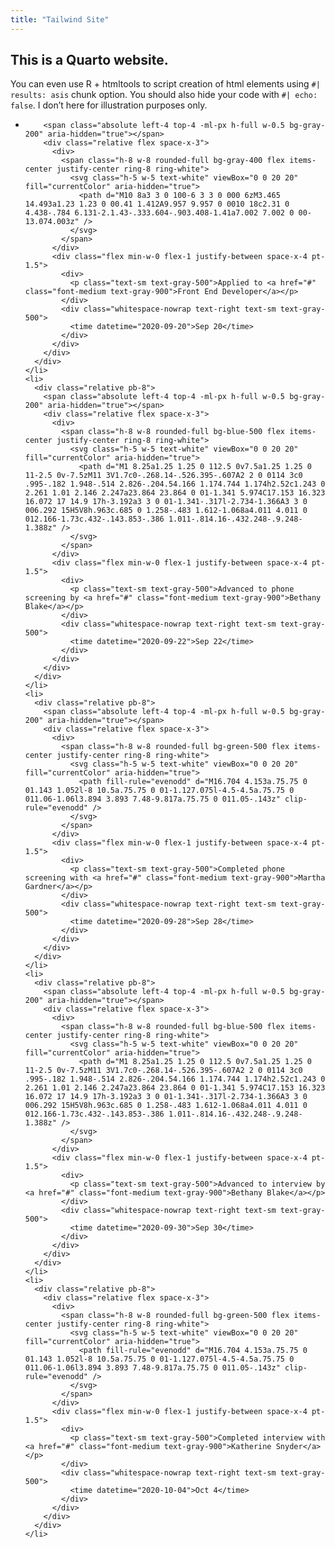```yaml
---
title: "Tailwind Site"
---
```

<main class="w-full bg-white">
<article class="prose lg:prose-lg w-full mx-auto mt-8">

# This is a Quarto website.

You can even use R + htmltools to script creation of html elements using `#| results: asis` chunk option. You should also hide your code with `#| echo: false`. I don't here for illustration purposes only.

<div class="flow-root">
  <ul role="list" class="-mb-8">
    <li>
      <div class="relative pb-8">
        <span class="absolute left-4 top-4 -ml-px h-full w-0.5 bg-gray-200" aria-hidden="true"></span>
        <div class="relative flex space-x-3">
          <div>
            <span class="h-8 w-8 rounded-full bg-gray-400 flex items-center justify-center ring-8 ring-white">
              <svg class="h-5 w-5 text-white" viewBox="0 0 20 20" fill="currentColor" aria-hidden="true">
                <path d="M10 8a3 3 0 100-6 3 3 0 000 6zM3.465 14.493a1.23 1.23 0 00.41 1.412A9.957 9.957 0 0010 18c2.31 0 4.438-.784 6.131-2.1.43-.333.604-.903.408-1.41a7.002 7.002 0 00-13.074.003z" />
              </svg>
            </span>
          </div>
          <div class="flex min-w-0 flex-1 justify-between space-x-4 pt-1.5">
            <div>
              <p class="text-sm text-gray-500">Applied to <a href="#" class="font-medium text-gray-900">Front End Developer</a></p>
            </div>
            <div class="whitespace-nowrap text-right text-sm text-gray-500">
              <time datetime="2020-09-20">Sep 20</time>
            </div>
          </div>
        </div>
      </div>
    </li>
    <li>
      <div class="relative pb-8">
        <span class="absolute left-4 top-4 -ml-px h-full w-0.5 bg-gray-200" aria-hidden="true"></span>
        <div class="relative flex space-x-3">
          <div>
            <span class="h-8 w-8 rounded-full bg-blue-500 flex items-center justify-center ring-8 ring-white">
              <svg class="h-5 w-5 text-white" viewBox="0 0 20 20" fill="currentColor" aria-hidden="true">
                <path d="M1 8.25a1.25 1.25 0 112.5 0v7.5a1.25 1.25 0 11-2.5 0v-7.5zM11 3V1.7c0-.268.14-.526.395-.607A2 2 0 0114 3c0 .995-.182 1.948-.514 2.826-.204.54.166 1.174.744 1.174h2.52c1.243 0 2.261 1.01 2.146 2.247a23.864 23.864 0 01-1.341 5.974C17.153 16.323 16.072 17 14.9 17h-3.192a3 3 0 01-1.341-.317l-2.734-1.366A3 3 0 006.292 15H5V8h.963c.685 0 1.258-.483 1.612-1.068a4.011 4.011 0 012.166-1.73c.432-.143.853-.386 1.011-.814.16-.432.248-.9.248-1.388z" />
              </svg>
            </span>
          </div>
          <div class="flex min-w-0 flex-1 justify-between space-x-4 pt-1.5">
            <div>
              <p class="text-sm text-gray-500">Advanced to phone screening by <a href="#" class="font-medium text-gray-900">Bethany Blake</a></p>
            </div>
            <div class="whitespace-nowrap text-right text-sm text-gray-500">
              <time datetime="2020-09-22">Sep 22</time>
            </div>
          </div>
        </div>
      </div>
    </li>
    <li>
      <div class="relative pb-8">
        <span class="absolute left-4 top-4 -ml-px h-full w-0.5 bg-gray-200" aria-hidden="true"></span>
        <div class="relative flex space-x-3">
          <div>
            <span class="h-8 w-8 rounded-full bg-green-500 flex items-center justify-center ring-8 ring-white">
              <svg class="h-5 w-5 text-white" viewBox="0 0 20 20" fill="currentColor" aria-hidden="true">
                <path fill-rule="evenodd" d="M16.704 4.153a.75.75 0 01.143 1.052l-8 10.5a.75.75 0 01-1.127.075l-4.5-4.5a.75.75 0 011.06-1.06l3.894 3.893 7.48-9.817a.75.75 0 011.05-.143z" clip-rule="evenodd" />
              </svg>
            </span>
          </div>
          <div class="flex min-w-0 flex-1 justify-between space-x-4 pt-1.5">
            <div>
              <p class="text-sm text-gray-500">Completed phone screening with <a href="#" class="font-medium text-gray-900">Martha Gardner</a></p>
            </div>
            <div class="whitespace-nowrap text-right text-sm text-gray-500">
              <time datetime="2020-09-28">Sep 28</time>
            </div>
          </div>
        </div>
      </div>
    </li>
    <li>
      <div class="relative pb-8">
        <span class="absolute left-4 top-4 -ml-px h-full w-0.5 bg-gray-200" aria-hidden="true"></span>
        <div class="relative flex space-x-3">
          <div>
            <span class="h-8 w-8 rounded-full bg-blue-500 flex items-center justify-center ring-8 ring-white">
              <svg class="h-5 w-5 text-white" viewBox="0 0 20 20" fill="currentColor" aria-hidden="true">
                <path d="M1 8.25a1.25 1.25 0 112.5 0v7.5a1.25 1.25 0 11-2.5 0v-7.5zM11 3V1.7c0-.268.14-.526.395-.607A2 2 0 0114 3c0 .995-.182 1.948-.514 2.826-.204.54.166 1.174.744 1.174h2.52c1.243 0 2.261 1.01 2.146 2.247a23.864 23.864 0 01-1.341 5.974C17.153 16.323 16.072 17 14.9 17h-3.192a3 3 0 01-1.341-.317l-2.734-1.366A3 3 0 006.292 15H5V8h.963c.685 0 1.258-.483 1.612-1.068a4.011 4.011 0 012.166-1.73c.432-.143.853-.386 1.011-.814.16-.432.248-.9.248-1.388z" />
              </svg>
            </span>
          </div>
          <div class="flex min-w-0 flex-1 justify-between space-x-4 pt-1.5">
            <div>
              <p class="text-sm text-gray-500">Advanced to interview by <a href="#" class="font-medium text-gray-900">Bethany Blake</a></p>
            </div>
            <div class="whitespace-nowrap text-right text-sm text-gray-500">
              <time datetime="2020-09-30">Sep 30</time>
            </div>
          </div>
        </div>
      </div>
    </li>
    <li>
      <div class="relative pb-8">
        <div class="relative flex space-x-3">
          <div>
            <span class="h-8 w-8 rounded-full bg-green-500 flex items-center justify-center ring-8 ring-white">
              <svg class="h-5 w-5 text-white" viewBox="0 0 20 20" fill="currentColor" aria-hidden="true">
                <path fill-rule="evenodd" d="M16.704 4.153a.75.75 0 01.143 1.052l-8 10.5a.75.75 0 01-1.127.075l-4.5-4.5a.75.75 0 011.06-1.06l3.894 3.893 7.48-9.817a.75.75 0 011.05-.143z" clip-rule="evenodd" />
              </svg>
            </span>
          </div>
          <div class="flex min-w-0 flex-1 justify-between space-x-4 pt-1.5">
            <div>
              <p class="text-sm text-gray-500">Completed interview with <a href="#" class="font-medium text-gray-900">Katherine Snyder</a></p>
            </div>
            <div class="whitespace-nowrap text-right text-sm text-gray-500">
              <time datetime="2020-10-04">Oct 4</time>
            </div>
          </div>
        </div>
      </div>
    </li>
  </ul>
</div>



</article>
</main>
